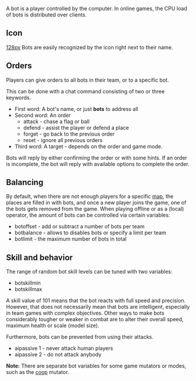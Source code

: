 A bot is a player controlled by the computer. In online games, the CPU load of bots is distributed over clients.

==Icon==
[[file:bot.png|128px]]
Bots are easily recognized by the icon right next to their name.

==Orders==
Players can give orders to all bots in their team, or to a specific bot. 

This can be done with a chat command consisting of two or three keywords.
* First word: A bot's name, or just '''bots''' to address all
* Second word: An order
** attack - chase a flag or ball
** defend - assist the player or defend a place
** forget - go back to the previous order
** reset - ignore all previous orders
* Third word: A target - depends on the order and game mode.

Bots will reply by either confirming the order or with some hints. If an order is incomplete, the bot will reply with available options to complete the order.

==Balancing==
By default, when there are not enough players for a specific [[Game::maps|map]], the places are filled in with bots, and once a new player joins the game, one of the bots gets removed from the game. When playing offline or as a (local) operator, the amount of bots can be controlled via certain variables:
* botoffset - add or subtract a number of bots per team
* botbalance - allows to disables bots or specify a limit per team
* botlimit - the maximum number of bots in total

==Skill and behavior==
The range of random bot skill levels can be tuned with two variables:
* botskillmin
* botskillmax
A skill value of 101 means that the bot reacts with full speed and precision. However, that does not necessarily mean that bots are intelligent, especially in team games with complex objectives. Other ways to make bots considerably tougher or weaker in combat are to alter their overall speed, maximum health or scale (model size).

Furthermore, bots can be prevented from using their attacks.
* aipassive 1 - never attack human players
* aipassive 2 - do not attack anybody

'''Note:''' There are separate bot variables for some game mutators or modes, such as the [[mutator_Tips#coop|coop]] mutator.